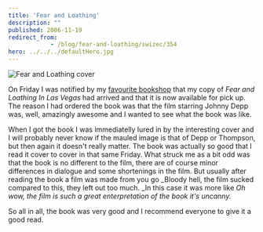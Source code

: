 ```yaml
---
title: 'Fear and Loathing'
description: ""
published: 2006-11-19
redirect_from: 
            - /blog/fear-and-loathing/swizec/354
hero: ../../../defaultHero.jpg
---
```

![Fear and Loathing cover](/includes/editor_upload/Image/kscan_0001.png "Fear and Loathing cover")

On Friday I was notified by my [favourite bookshop](http://www.behemot.si/) that my copy of _Fear and Loathing In Las Vegas_ had arrived and that it is now available for pick up. The reason I had ordered the book was that the film starring Johnny Depp was, well, amazingly awesome and I wanted to see what the book was like.

When I got the book I was immediatelly lured in by the interesting cover and I will probably never know if the mauled image is that of Depp or Thompson, but then again it doesn&#x27;t really matter. The book was actually so good that I read it cover to cover in that same Friday. What struck me as a bit odd was that the book is no different to the film, there are of course minor differences in dialogue and some shortenings in the film. But usually after reading the book a film was made from you go _Bloody hell, the film sucked compared to this, they left out too much. _In this case it was more like _Oh wow, the film is such a great enterpretation of the book it&#x27;s uncanny._

So all in all, the book was very good and I recommend everyone to give it a good read.